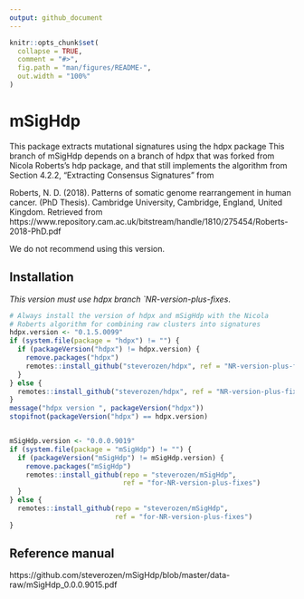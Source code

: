 ```yaml
---
output: github_document
---
```


<!-- README.md is generated from README.Rmd. Please edit that file -->

```r
knitr::opts_chunk$set(
  collapse = TRUE,
  comment = "#>",
  fig.path = "man/figures/README-",
  out.width = "100%"
)
```

# mSigHdp

This package extracts mutational signatures using the hdpx package This branch of
mSigHdp depends on a branch of hdpx that was forked from Nicola Roberts's hdp package, and that
still implements the algorithm from
Section 4.2.2, "Extracting Consensus Signatures" from

Roberts, N. D. (2018). Patterns of somatic genome rearrangement in human cancer. (PhD Thesis). Cambridge University, Cambridge, England, United Kingdom. Retrieved from https://www.repository.cam.ac.uk/bitstream/handle/1810/275454/Roberts-2018-PhD.pdf

We do not recommend using this version.

## Installation

*This version _must_ use hdpx branch `NR-version-plus-fixes*.


``` r
# Always install the version of hdpx and mSigHdp with the Nicola
# Roberts algorithm for combining raw clusters into signatures
hdpx.version <- "0.1.5.0099"
if (system.file(package = "hdpx") != "") {
  if (packageVersion("hdpx") != hdpx.version) {
    remove.packages("hdpx")
    remotes::install_github("steverozen/hdpx", ref = "NR-version-plus-fixes")
  }
} else {
  remotes::install_github("steverozen/hdpx", ref = "NR-version-plus-fixes")
}
message("hdpx version ", packageVersion("hdpx"))
stopifnot(packageVersion("hdpx") == hdpx.version)


mSigHdp.version <- "0.0.0.9019"
if (system.file(package = "mSigHdp") != "") {
  if (packageVersion("mSigHdp") != mSigHdp.version) {
    remove.packages("mSigHdp")
    remotes::install_github(repo = "steverozen/mSigHdp", 
                            ref = "for-NR-version-plus-fixes")
  }
} else {
  remotes::install_github(repo = "steverozen/mSigHdp", 
                          ref = "for-NR-version-plus-fixes")
}

```
## Reference manual

https://github.com/steverozen/mSigHdp/blob/master/data-raw/mSigHdp_0.0.0.9015.pdf
